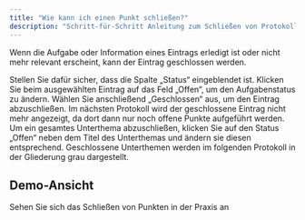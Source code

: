 ```yaml
---
title: "Wie kann ich einen Punkt schließen?"
description: "Schritt-für-Schritt Anleitung zum Schließen von Protokollpunkten"
---
```


Wenn die Aufgabe oder Information eines Eintrags erledigt ist oder nicht mehr relevant erscheint, kann der Eintrag geschlossen werden.

<Steps>
  <Step title="Status-Spalte einblenden">
    Stellen Sie dafür sicher, dass die Spalte „Status“ eingeblendet ist.
  </Step>
  <Step title="Status ändern">
    Klicken Sie beim ausgewählten Eintrag auf das Feld „Offen“, um den Aufgabenstatus zu ändern.
  </Step>
  <Step title="Abschließen">
    Wählen Sie anschließend „Geschlossen“ aus, um den Eintrag abzuschließen.
  </Step>
  <Step title="Anzeige im Folgeprotokoll">
    Im nächsten Protokoll wird der geschlossene Eintrag nicht mehr angezeigt, da dort dann nur noch offene Punkte aufgeführt werden.
  </Step>
  <Step title="Unterthema abschließen">
    Um ein gesamtes Unterthema abzuschließen, klicken Sie auf den Status „Offen“ neben dem Titel des Unterthemas und ändern sie diesen entsprechend.
  </Step>
  <Step title="Darstellung geschlossener Unterthemen">
    Geschlossene Unterthemen werden im folgenden Protokoll in der Gliederung grau dargestellt.
  </Step>
</Steps>

## Demo-Ansicht

<Card title="📹 Zur interaktiven Demo" href="https://app.arcade.software/flows/abPbK41F0JBTDTQgGuuH/view" icon="play">
  Sehen Sie sich das Schließen von Punkten in der Praxis an
</Card> 